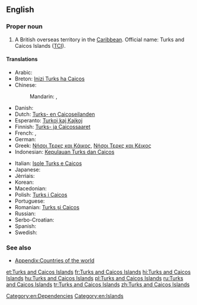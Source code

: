 {{wikipedia}}
==English==

{{wikipedia}}

===Proper noun===
{{en-proper noun|head=[[Turks]] [[and]] [[Caicos]] [[island|Islands]]}}

# A British overseas territory in the [[Caribbean]]. Official name: Turks and Caicos Islands ([[TCI]]).

====Translations====
{{trans-top|a British overseas territory in the Caribbean}}
* Arabic: {{t|ar|جزر تركس وكايكوس|f-p|tr=júzur tarks wa-kaykus}}
* Breton: [[Inizi Turks ha Caicos]]
* Chinese:
*: Mandarin: {{t+|cmn|特克斯和凱科斯群島|sc=Hani}}, {{t|cmn|特克斯和凯科斯群岛|tr=Tèkèsī hé Kǎikēsī qúndǎo|sc=Hani}}
* Danish: {{t|da|Turks- og Caicosøerne}}
* Dutch: [[Turks- en Caicoseilanden]]
* Esperanto: [[Turkoj kaj Kajkoj]]
* Finnish: [[Turks- ja Caicossaaret]]
* French: {{t+|fr|îles Turques-et-Caïques|f-p}}, {{t+|fr|îles Turks-et-Caïcos|f-p}}
* German: {{t|de|Turks- und Caicosinseln|f-p}}
* Greek: [[Νήσοι Τερκς και Κάικος]], [[Νήσοι Τερκς και Κέικος]]
* Indonesian: [[Kepulauan Turks dan Caicos]]
{{trans-mid}}
* Italian: [[Isole Turks e Caicos]]
* Japanese: {{t|ja|タークス・カイコス諸島|tr=Tākusu-Kaikosu-shotō|sc=Jpan}}
* Jèrriais: {{t|roa-jer|Îles Turks et Caicos|f-p}}
* Korean: {{t|ko|터크스 케이커스 제도|tr=Teokeuseu Keikeoseu jedo|sc=Kore}}
* Macedonian: {{t|mk|Туркс и Кајкос|tr=Túrks i Kájkos}}
* Polish: [[Turks i Caicos]]
* Portuguese: {{t|pt|ilhas Turcas e Caicos|f}}
* Romanian: [[Turks și Caicos]]
* Russian: {{t|ru|острова Тёркс и Кайкос|m-p|tr=ostrová Tjorks i Kájkos}}
* Serbo-Croatian: {{t|sh|Otoci Turks i Caicos}}
* Spanish: {{t|es|islas Turcas y Caicos|f}}
* Swedish: {{t|sv|Turks- och Caicosöarna}}
{{trans-bottom}}

===See also===
* [[Appendix:Countries of the world]]

[[Category:en:Dependencies]]
[[Category:en:Islands]]

[[et:Turks and Caicos Islands]]
[[fr:Turks and Caicos Islands]]
[[hi:Turks and Caicos Islands]]
[[hu:Turks and Caicos Islands]]
[[pl:Turks and Caicos Islands]]
[[ru:Turks and Caicos Islands]]
[[tr:Turks and Caicos Islands]]
[[zh:Turks and Caicos Islands]]